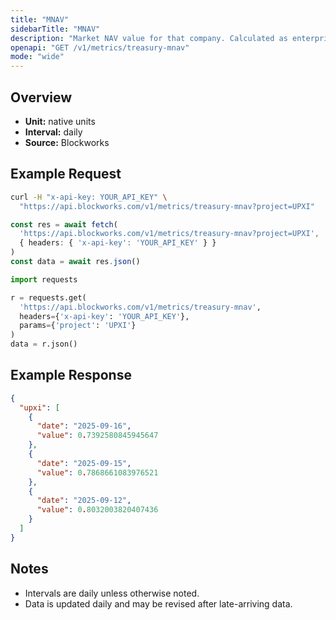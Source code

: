 ```yaml
---
title: "MNAV"
sidebarTitle: "MNAV"
description: "Market NAV value for that company. Calculated as enterprise value / NAV"
openapi: "GET /v1/metrics/treasury-mnav"
mode: "wide"
---
```


## Overview

- **Unit:** native units
- **Interval:** daily
- **Source:** Blockworks

## Example Request

<CodeGroup>

```bash cURL
curl -H "x-api-key: YOUR_API_KEY" \
  "https://api.blockworks.com/v1/metrics/treasury-mnav?project=UPXI"
```

```typescript TypeScript
const res = await fetch(
  'https://api.blockworks.com/v1/metrics/treasury-mnav?project=UPXI',
  { headers: { 'x-api-key': 'YOUR_API_KEY' } }
)
const data = await res.json()
```

```python Python
import requests

r = requests.get(
  'https://api.blockworks.com/v1/metrics/treasury-mnav',
  headers={'x-api-key': 'YOUR_API_KEY'},
  params={'project': 'UPXI'}
)
data = r.json()
```

</CodeGroup>

## Example Response

```json
{
  "upxi": [
    {
      "date": "2025-09-16",
      "value": 0.7392580845945647
    },
    {
      "date": "2025-09-15",
      "value": 0.7868661083976521
    },
    {
      "date": "2025-09-12",
      "value": 0.8032003820407436
    }
  ]
}
```

## Notes
- Intervals are daily unless otherwise noted.
- Data is updated daily and may be revised after late-arriving data.